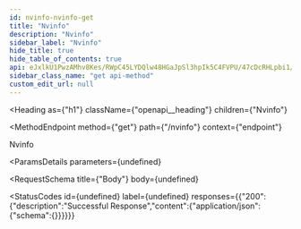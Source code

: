 ```yaml
---
id: nvinfo-nvinfo-get
title: "Nvinfo"
description: "Nvinfo"
sidebar_label: "Nvinfo"
hide_title: true
hide_table_of_contents: true
api: eJxlkU1PwzAMhv8Kes/RWpC45LYDQlw48HGaJpSl3hpIk5C4FVPU/47cDcRHLpbi1/bz2hVsDgV6g3VK2CrERNmwi+Gug0aYXNjHl3M4EEMhU0kxFCrQFVdtK6GjYrNLUgeNx9FaKmU/+ouHsxgKNgamwCI3KXlnlzHNa5GaimJ7Ggx0neWpPy3vFwIoDMR9FLQTTDLcQ6MJX/lCeaIsjirG7KHRM6eim6ajIa722R0M02pyHcXGJIdZ/RTqpvHRGt/Hwvq6bS9Pmq3C0l9XsGNP0ICCDDrhtavLVYtZIcXCg1kMBTPQT/Jfhir4mCTN9MFN8sYFKV9A6tnV5rx+OYvwyE+tO1PoOft5lu/3kfIRerNVmEx2Zidom+2s0JPpKC9reKMjNNbWUpKVTcaPMvnfEcTl93pvb54wz59IN7iZ
sidebar_class_name: "get api-method"
custom_edit_url: null
---
```



<Heading
  as={"h1"}
  className={"openapi__heading"}
  children={"Nvinfo"}
>
</Heading>

<MethodEndpoint
  method={"get"}
  path={"/nvinfo"}
  context={"endpoint"}
>
  
</MethodEndpoint>



Nvinfo

<ParamsDetails
  parameters={undefined}
>
  
</ParamsDetails>

<RequestSchema
  title={"Body"}
  body={undefined}
>
  
</RequestSchema>

<StatusCodes
  id={undefined}
  label={undefined}
  responses={{"200":{"description":"Successful Response","content":{"application/json":{"schema":{}}}}}}
>
  
</StatusCodes>


      